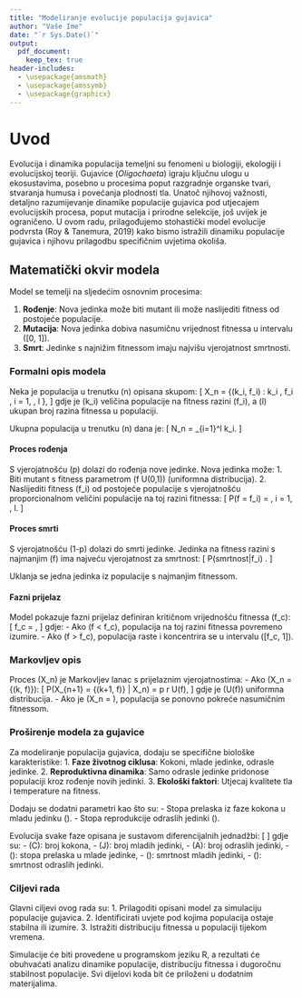 ```yaml
---
title: "Modeliranje evolucije populacija gujavica"
author: "Vaše Ime"
date: "`r Sys.Date()`"
output:
  pdf_document:
    keep_tex: true
header-includes:
  - \usepackage{amsmath}
  - \usepackage{amssymb}
  - \usepackage{graphicx}
---
```


# Uvod

Evolucija i dinamika populacija temeljni su fenomeni u biologiji, ekologiji i evolucijskoj teoriji. Gujavice (*Oligochaeta*) igraju ključnu ulogu u ekosustavima, posebno u procesima poput razgradnje organske tvari, stvaranja humusa i povećanja plodnosti tla. Unatoč njihovoj važnosti, detaljno razumijevanje dinamike populacije gujavica pod utjecajem evolucijskih procesa, poput mutacija i prirodne selekcije, još uvijek je ograničeno. U ovom radu, prilagođujemo stohastički model evolucije podvrsta (Roy & Tanemura, 2019) kako bismo istražili dinamiku populacije gujavica i njihovu prilagodbu specifičnim uvjetima okoliša.

## Matematički okvir modela

Model se temelji na sljedećim osnovnim procesima:

1. **Rođenje**: Nova jedinka može biti mutant ili može naslijediti fitness od postojeće populacije.
2. **Mutacija**: Nova jedinka dobiva nasumičnu vrijednost fitnessa u intervalu \([0, 1]\).
3. **Smrt**: Jedinke s najnižim fitnessom imaju najvišu vjerojatnost smrtnosti.

### Formalni opis modela

Neka je populacija u trenutku \(n\) opisana skupom:
\[
X_n = \{(k_i, f_i) : k_i \geq 1, f_i \in [0, 1], i = 1, \dots, l \},
\]
gdje je \(k_i\) veličina populacije na fitness razini \(f_i\), a \(l\) ukupan broj razina fitnessa u populaciji.

Ukupna populacija u trenutku \(n\) dana je:
\[
N_n = \sum_{i=1}^l k_i.
\]

#### Proces rođenja
S vjerojatnošću \(p\) dolazi do rođenja nove jedinke. Nova jedinka može:
1. Biti mutant s fitness parametrom \(f \sim U(0,1)\) (uniformna distribucija).
2. Naslijediti fitness \(f_i\) od postojeće populacije s vjerojatnošću proporcionalnom veličini populacije na toj razini fitnessa:
\[
P(f = f_i) = \frac{k_i}{N_n}, \quad i = 1, \dots, l.
\]

#### Proces smrti
S vjerojatnošću \(1-p\) dolazi do smrti jedinke. Jedinka na fitness razini s najmanjim \(f\) ima najveću vjerojatnost za smrtnost:
\[
P(smrtnost|f_i) \propto \frac{1}{f_i}.
\]

Uklanja se jedna jedinka iz populacije s najmanjim fitnessom.

#### Fazni prijelaz
Model pokazuje fazni prijelaz definiran kritičnom vrijednošću fitnessa \(f_c\):
\[
f_c = \frac{1-p}{pr},
\]
gdje:
- Ako \(f < f_c\), populacija na toj razini fitnessa povremeno izumire.
- Ako \(f > f_c\), populacija raste i koncentrira se u intervalu \([f_c, 1]\).

### Markovljev opis
Proces \(X_n\) je Markovljev lanac s prijelaznim vjerojatnostima:
- Ako \(X_n = \{(k, f)\}\):
  \[
  P(X_{n+1} = \{(k+1, f)\} | X_n) = p \cdot r \cdot U(f),
  \]
  gdje je \(U(f)\) uniformna distribucija.
- Ako je \(X_n = \emptyset\), populacija se ponovno pokreće nasumičnim fitnessom.

### Proširenje modela za gujavice
Za modeliranje populacija gujavica, dodaju se specifične biološke karakteristike:
1. **Faze životnog ciklusa**: Kokoni, mlade jedinke, odrasle jedinke.
2. **Reproduktivna dinamika**: Samo odrasle jedinke pridonose populaciji kroz rođenje novih jedinki.
3. **Ekološki faktori**: Utjecaj kvalitete tla i temperature na fitness.

Dodaju se dodatni parametri kao što su:
- Stopa prelaska iz faze kokona u mladu jedinku (\gamma).
- Stopa reprodukcije odraslih jedinki (\beta).

Evolucija svake faze opisana je sustavom diferencijalnih jednadžbi:
\[
\begin{align*}
\frac{dC}{dt} &= -\gamma C, \\
\frac{dJ}{dt} &= \gamma C - \delta J, \\
\frac{dA}{dt} &= \beta A - \mu A,
\end{align*}
\]
gdje su:
- \(C\): broj kokona,
- \(J\): broj mladih jedinki,
- \(A\): broj odraslih jedinki,
- \(\gamma\): stopa prelaska u mlade jedinke,
- \(\delta\): smrtnost mladih jedinki,
- \(\mu\): smrtnost odraslih jedinki.

### Ciljevi rada
Glavni ciljevi ovog rada su:
1. Prilagoditi opisani model za simulaciju populacije gujavica.
2. Identificirati uvjete pod kojima populacija ostaje stabilna ili izumire.
3. Istražiti distribuciju fitnessa u populaciji tijekom vremena.

Simulacije će biti provedene u programskom jeziku R, a rezultati će obuhvaćati analizu dinamike populacije, distribuciju fitnessa i dugoročnu stabilnost populacije. Svi dijelovi koda bit će priloženi u dodatnim materijalima.

